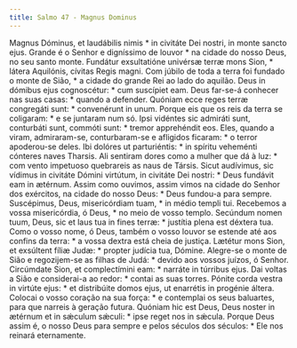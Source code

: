 ```yaml
---
title: Salmo 47 - Magnus Dominus
---
```


<div class="grid grid-cols-2 gap-5">
  <span class="col-6 dropcaps text-justify">
    Magnus Dóminus, et laudábilis nimis * in civitáte Dei nostri, in monte
    sancto ejus.
  </span>
  <span class="col-6 dropcaps text-justify">
    Grande é o Senhor e digníssimo de louvor * na cidade do nosso Deus, no seu
    santo monte.
  </span>
  <span class="col-6 text-justify">
    Fundátur exsultatióne univérsæ terræ mons Sion, * látera Aquilónis, cívitas
    Regis magni.
  </span>
  <span class="col-6 text-justify">
    Com júbilo de toda a terra foi fundado o monte de Sião, * a cidade do grande
    Rei ao lado do aquilão.
  </span>
  <span class="col-6 text-justify">
    Deus in dómibus ejus cognoscétur: * cum suscípiet eam.
  </span>
  <span class="col-6 text-justify">
    Deus far-se-á conhecer nas suas casas: * quando a defender.
  </span>
  <span class="col-6 text-justify">
    Quóniam ecce reges terræ congregáti sunt: * convenérunt in unum.
  </span>
  <span class="col-6 text-justify">
    Porque eis que os reis da terra se coligaram: * e se juntaram num só.
  </span>
  <span class="col-6 text-justify">
    Ipsi vidéntes sic admiráti sunt, conturbáti sunt, commóti sunt: * tremor
    apprehéndit eos.
  </span>
  <span class="col-6 text-justify">
    Eles, quando a viram, admiraram-se, conturbaram-se e afligidos ficaram: * o
    terror apoderou-se deles.
  </span>
  <span class="col-6 text-justify">
    Ibi dolóres ut parturiéntis: * in spíritu veheménti cónteres naves Tharsis.
  </span>
  <span class="col-6 text-justify">
    Ali sentiram dores como a mulher que dá à luz: * com vento impetuoso
    quebrareis as naus de Társis.
  </span>
  <span class="col-6 text-justify">
    Sicut audívimus, sic vídimus in civitáte Dómini virtútum, in civitáte Dei
    nostri: * Deus fundávit eam in ætérnum.
  </span>
  <span class="col-6 text-justify">
    Assim como ouvimos, assim vimos na cidade do Senhor dos exércitos, na cidade
    do nosso Deus: * Deus fundou-a para sempre.
  </span>
  <span class="col-6 text-justify">
    Suscépimus, Deus, misericórdiam tuam, * in médio templi tui.
  </span>
  <span class="col-6 text-justify">
    Recebemos a vossa misericórdia, ó Deus, * no meio de vosso templo.
  </span>
  <span class="col-6 text-justify">
    Secúndum nomen tuum, Deus, sic et laus tua in fines terræ: * justítia plena
    est déxtera tua.
  </span>
  <span class="col-6 text-justify">
    Como o vosso nome, ó Deus, também o vosso louvor se estende até aos confins
    da terra: * a vossa dextra está cheia de justiça.
  </span>
  <span class="col-6 text-justify">
    Lætétur mons Sion, et exsúltent fíliæ Judæ: * propter judícia tua, Dómine.
  </span>
  <span class="col-6 text-justify">
    Alegre-se o monte de Sião e regozijem-se as filhas de Judá: * devido aos
    vossos juízos, ó Senhor.
  </span>
  <span class="col-6 text-justify">
    Circúmdate Sion, et complectímini eam: * narráte in túrribus ejus.
  </span>
  <span class="col-6 text-justify">
    Dai voltas a Sião e considerai-a ao redor: * contai as suas torres.
  </span>
  <span class="col-6 text-justify">
    Pónite corda vestra in virtúte ejus: * et distribúite domos ejus, ut
    enarrétis in progénie áltera.
  </span>
  <span class="col-6 text-justify">
    Colocai o vosso coração na sua força: * e contemplai os seus baluartes, para
    que narreis à geração futura.
  </span>
  <span class="col-6 text-justify">
    Quóniam hic est Deus, Deus noster in ætérnum et in sǽculum sǽculi: * ipse
    reget nos in sǽcula.
  </span>
  <span class="col-6 text-justify">
    Porque Deus assim é, o nosso Deus para sempre e pelos séculos dos séculos: *
    Ele nos reinará eternamente.
  </span>
</div>

